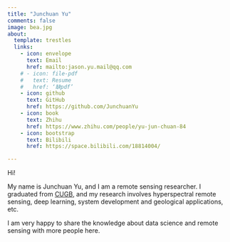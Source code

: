 ```yaml
---
title: "Junchuan Yu"
comments: false
image: bea.jpg
about:
  template: trestles
  links:
    - icon: envelope
      text: Email
      href: mailto:jason.yu.mail@qq.com
    # - icon: file-pdf
    #   text: Resume
    #   href: ‘缺pdf’
    - icon: github
      text: GitHub
      href: https://github.com/JunchuanYu
    - icon: book
      text: Zhihu
      href: https://www.zhihu.com/people/yu-jun-chuan-84
    - icon: bootstrap
      text: Bilibili
      href: https://space.bilibili.com/18814004/

---
```





::: {#hero-heading}

Hi!

My name is Junchuan Yu, and I am a remote sensing researcher. 
I graduated from [CUGB](https://en.cugb.edu.cn/), and my research involves hyperspectral remote sensing, deep learning, system development and geological applications, etc.

I am very happy to share the knowledge about data science and remote sensing with more people here.

:::
